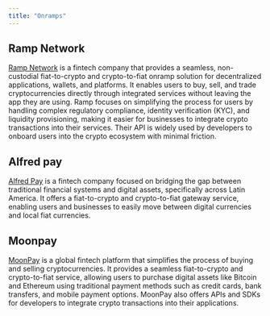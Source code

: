 ```yaml
---
title: "Onramps"
---
```


## Ramp Network

[Ramp Network](https://ramp.network/) is a fintech company that provides a seamless, non-custodial fiat-to-crypto and crypto-to-fiat onramp solution for decentralized applications, wallets, and platforms. It enables users to buy, sell, and trade cryptocurrencies directly through integrated services without leaving the app they are using. Ramp focuses on simplifying the process for users by handling complex regulatory compliance, identity verification (KYC), and liquidity provisioning, 
making it easier for businesses to integrate crypto transactions into their services.
Their API is widely used by developers to onboard users into the crypto ecosystem with minimal friction.

## Alfred pay

[Alfred Pay](https://www.alfredpay.io/) is a fintech company focused on bridging the gap between traditional financial systems and digital assets, specifically across Latin America. It offers a fiat-to-crypto and crypto-to-fiat gateway service, enabling users and businesses to easily move between digital currencies and local fiat currencies.

## Moonpay

[MoonPay](https://www.moonpay.com/) is a global fintech platform that simplifies the process of buying and selling cryptocurrencies. It provides a seamless fiat-to-crypto and crypto-to-fiat service, allowing users to purchase digital assets like Bitcoin and Ethereum using traditional payment methods such as credit cards, bank transfers, and mobile payment options. MoonPay also offers APIs and SDKs for developers to integrate crypto transactions into their applications.